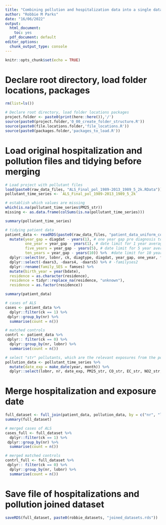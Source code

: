 ```yaml
---
title: "Combining pollution and hospitalization data into a single dataset"
author: "Robbie M Parks"
date: "16/06/2022"
output:
  html_document: 
    toc: yes
  pdf_document: default
editor_options: 
  chunk_output_type: console
---
```


```r
knitr::opts_chunk$set(echo = TRUE)
```

# Declare root directory, load folder locations, packages
```r
rm(list=ls())

# Declare root directory, load folder locations packages
project.folder <- paste0(print(here::here()),'/')
source(paste0(project.folder,'0_00_create_folder_structure.R'))
source(paste0(file.locations.folder,'file_locations.R'))
source(paste0(packages.folder,'packages_to_load.R'))
```

# Load original hospitalization and pollution files and tidying before merging
```r
# Load project with pollutant files
load(paste0(raw_data_files, "ALS_Final_pol_1989-2013_1989_5_2k.RData"))
pollutant_time_series <- `ALS_Final_pol_1989-2013_1989_5_2k`

# establish which values are missing
which(is.na(pollutant_time_series$PM25_str))
missing <- as.data.frame(colSums(is.na(pollutant_time_series)))

summary(pollutant_time_series)

# tidying patient data
patient_data <- readRDS(paste0(raw_data_files, "patient_data_uniform_complete.rds"), NULL) %>%
  mutate(year_gap = diagdat - years(1), # one year gap pre diagnosis to match median length of time after ALS onset
         one_year = year_gap - years(1), # date limit for 1 year average
         five_years = year_gap - years(5), # date limit for 5 year average
         ten_years = year_gap - years(10)) %>%  #date limit for 10 year average
  dplyr::select(nr, lobnr, ck, diagtype, diagdat, year_gap, one_year, five_years, ten_years, everything()) %>%      
  dplyr::select(-daars3, -daars4, -daars5) %>% # -familyses2
  dplyr::rename(family_SES = famses) %>%
  mutate(birth_year = year(bdate),
  residence = as.character(residence),
  residence = tidyr::replace_na(residence, "unknown"),
  residence = as.factor(residence))

summary(patient_data)

# cases of ALS
cases <- patient_data %>%
  dplyr::filter(ck == 1) %>%
 dplyr::group_by(nr) %>%
  summarise(count = n())

# matched controls
contrl <- patient_data %>%
 dplyr:: filter(ck == 0) %>%
  dplyr::group_by(nr, lobnr) %>%
  summarise(count = n())

# select "str" pollutants, which are the relevant exposures from the pollution data we were given
pollution_data <- pollutant_time_series %>%
  mutate(date_exp = make_date(year, month)) %>%
  dplyr::select(lobnr, nr, date_exp, PM25_str, CO_str, EC_str, NO2_str, NOX_str, O3_str, PM10_str)
```

# Merge hospitalization and exposure date
```r
full_dataset <- full_join(patient_data, pollution_data, by = c("nr", "lobnr"))
summary(full_dataset)

# merged cases of ALS
cases_full <- full_dataset %>%
  dplyr::filter(ck == 1) %>%
 dplyr::group_by(nr) %>%
  summarise(count = n())

# merged matched controls
contrl_full <- full_dataset %>%
 dplyr:: filter(ck == 0) %>%
  dplyr::group_by(nr, lobnr) %>%
  summarise(count = n())
```

# Save file of hospitalizations and pollution joined dataset
```r
saveRDS(full_dataset, paste0(robbie_datasets, "joined_datasets.rds")) 
```
